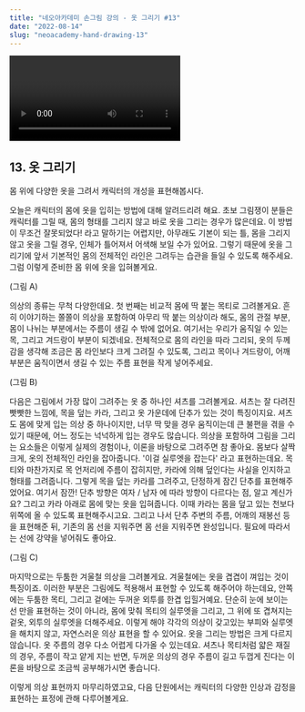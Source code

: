 ```yaml
---
title: "네오아카데미 손그림 강의 - 옷 그리기 #13"
date: "2022-08-14"
slug: "neoacademy-hand-drawing-13"
---
```


<Video 
    videoSrcURL="https://www.youtube.com/embed/0FlqZndO2oY"
    videoTitle="네오아카데미 손그림 강의 - 옷 그리기 #13"
/>

## 13. 옷 그리기
몸 위에 다양한 옷을 그려서 캐릭터의 개성을 표현해봅시다.

오늘은 캐릭터의 몸에 옷을 입히는 방법에 대해 알려드리려 해요.
초보 그림쟁이 분들은 캐릭터를 그릴 때, 몸의 형태를 그리지 않고 바로 옷을 그리는 경우가 많은데요. 이 방법이 무조건 잘못되었다! 라고 말하기는 어렵지만, 아무래도 기본이 되는 틀, 몸을 그리지 않고 옷을 그릴 경우, 인체가 틀어져서 어색해 보일 수가 있어요.
그렇기 때문에 옷을 그리기에 앞서 기본적인 몸의 전체적인 라인은 그려두는 습관을 들일 수 있도록 해주세요. 그럼 이렇게 준비한 몸 위에 옷을 입혀볼게요.

(그림 A)

의상의 종류는 무척 다양한데요. 첫 번째는 비교적 몸에 딱 붙는 목티로 그려볼게요.
흔히 이야기하는 쫄쫄이 의상을 포함하여 아무리 딱 붙는 의상이라 해도, 몸의 관절 부분, 몸이 나뉘는 부분에서는 주름이 생길 수 밖에 없어요. 여기서는 우리가 움직일 수 있는 목, 그리고 겨드랑이 부분이 되겠네요. 전체적으로 몸의 라인을 따라 그리되, 옷의 두께감을 생각해 조금은 몸 라인보다 크게 그려질 수 있도록, 그리고 목이나 겨드랑이, 어깨 부분은 움직이면서 생길 수 있는 주름 표현을 작게 넣어주세요.

(그림 B)

다음은 그림에서 가장 많이 그려주는 옷 중 하나인 셔츠를 그려볼게요.
셔츠는 잘 다려진 빳빳한 느낌에, 목을 덮는 카라, 그리고 옷 가운데에 단추가 있는 것이 특징이지요. 셔츠도 몸에 맞게 입는 의상 중 하나이지만, 너무 딱 맞을 경우 움직이는데 큰 불편을 겪을 수 있기 때문에, 어느 정도는 넉넉하게 입는 경우도 많습니다.
의상을 포함하여 그림을 그리는 요소들은 이렇게 실제의 경험이나, 이론을 바탕으로 그려주면 참 좋아요. 몸보다 살짝 크게, 옷의 전체적인 라인을 잡아줍니다. '이걸 실루엣을 잡는다' 라고 표현하는데요. 목티와 마찬가지로 목 언저리에 주름이 잡히지만, 카라에 의해 덮인다는 사실을 인지하고 형태를 그려줍니다. 그렇게 목을 덮는 카라를 그려주고, 단정하게 잠긴 단추를 표현해주었어요. 여기서 잠깐! 단추 방향은 여자 / 남자 에 따라 방향이 다르다는 점, 알고 계신가요? 그리고 카라 아래로 몸에 맞는 옷을 입혀줍니다. 이때 카라는 몸을 덮고 있는 천보다 위쪽에 올 수 있도록 표현해주시고요. 그리고 나서 단추 주변의 주름, 어깨의 재봉선 등을 표현해준 뒤, 기존의 몸 선을 지워주면 몸 선을 지워주면 완성입니다. 필요에 따라서는 선에 강약을 넣어줘도 좋아요.

(그림 C)

마지막으로는 두툼한 겨울철 의상을 그려볼게요.
겨울철에는 옷을 겹겹이 껴입는 것이 특징이죠. 이러한 부분은 그림에도 적용해서 표현할 수 있도록 해주어야 하는데요, 안쪽에는 두툼한 목티, 그리고 겉에는 두꺼운 외투를 한겹 입힐거예요. 단순히 눈에 보이는 선 만을 표현하는 것이 아니라, 몸에 맞춰 목티의 실루엣을 그리고, 그 위에 또 겹쳐지는 겉옷, 외투의 실루엣을 더해주세요. 이렇게 해야 각각의 의상이 갖고있는 부피와 실루엣을 해치지 않고, 자연스러운 의상 표현을 할 수 있어요. 옷을 그리는 방법은 크게 다르지 않습니다. 
옷 주름의 경우 다소 어렵게 다가올 수 있는데요. 셔츠나 목티처럼 얇은 재질의 경우, 주름이 작고 얕게 지는 반면, 두꺼운 의상의 경우 주름이 길고 두껍게 진다는 이론을 바탕으로 조금씩 공부해가시면 좋습니다.

이렇게 의상 표현까지 마무리하였고요, 다음 단원에서는 캐릭터의 다양한 인상과 감정을 표현하는 표정에 관해 다루어볼게요.